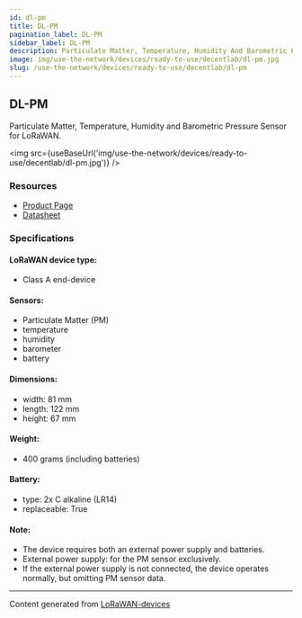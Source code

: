 ```yaml
---
id: dl-pm
title: DL-PM
pagination_label: DL-PM
sidebar_label: DL-PM
description: Particulate Matter, Temperature, Humidity And Barometric Pressure Sensor for LoRaWAN
image: img/use-the-network/devices/ready-to-use/decentlab/dl-pm.jpg
slug: /use-the-network/devices/ready-to-use/decentlab/dl-pm
---
```



## DL-PM

Particulate Matter, Temperature, Humidity and Barometric Pressure Sensor for LoRaWAN.

<img src={useBaseUrl('img/use-the-network/devices/ready-to-use/decentlab/dl-pm.jpg')} />

### Resources

- [Product Page](https://www.decentlab.com/products/particulate-matter-temperature-humidity-and-barometric-pressure-sensor-for-lorawan)
- [Datasheet](https://cdn.decentlab.com/download/datasheets/Decentlab-DL-PM-datasheet.pdf)

### Specifications

#### LoRaWAN device type:

- Class A end-device

#### Sensors:

- Particulate Matter (PM)
- temperature
- humidity
- barometer
- battery

#### Dimensions:

- width: 81 mm
- length: 122 mm
- height: 67 mm

#### Weight:

- 400 grams (including batteries)

#### Battery:

- type: 2x C alkaline (LR14)
- replaceable: True

#### Note:

- The device requires both an external power supply and batteries.
- External power supply: for the PM sensor exclusively.
- If the external power supply is not connected, the device operates normally, but omitting PM
  sensor data.

---

Content generated from [LoRaWAN-devices](https://github.com/TheThingsNetwork/lorawan-devices)
